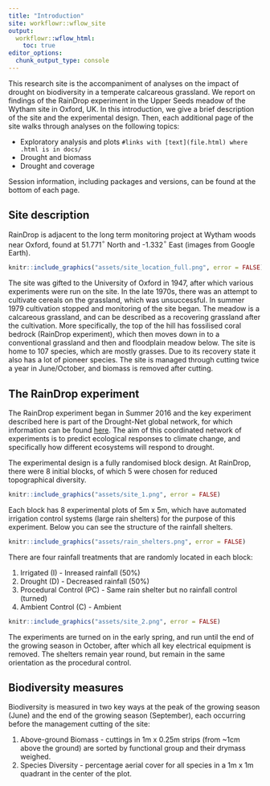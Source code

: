 ```yaml
---
title: "Introduction"
site: workflowr::wflow_site
output:
  workflowr::wflow_html:
    toc: true
editor_options:
  chunk_output_type: console
---
```


This research site is the accompaniment of analyses on the impact of drought on biodiversity in a temperate calcareous grassland. We report on findings of the RainDrop experiment in the Upper Seeds meadow of the Wytham site in Oxford, UK. In this introduction, we give a brief description of the site and the experimental design. Then, each additional page of the site walks through analyses on the following topics:

* Exploratory analysis and plots `#links with [text](file.html) where .html is in docs/`
* Drought and biomass
* Drought and coverage

Session information, including packages and versions, can be found at the bottom of each page.

## Site description

RainDrop is adjacent to the long term monitoring project at Wytham woods near Oxford, found at 51.771$^\circ$ North and -1.332$^\circ$ East (images from Google Earth).

```r
knitr::include_graphics("assets/site_location_full.png", error = FALSE)
```

The site was gifted to the University of Oxford in 1947, after which various experiments were run on the site. In the late 1970s, there was an attempt to cultivate cereals on the grassland, which was unsuccessful. In summer 1979 cultivation stopped and monitoring of the site began. The meadow is a calcareous grassland, and can be described as a recovering grassland after the cultivation. More specifically, the top of the hill has fossilised coral bedrock (RainDrop experiment), which then moves down in to a conventional grassland and then and floodplain meadow below. The site is home to 107 species, which are mostly grasses. Due to its recovery state it also has a lot of pioneer species. The site is managed through cutting twice a year in June/October, and biomass is removed after cutting.

## The RainDrop experiment

The RainDrop experiment began in Summer 2016 and the key experiment described here is part of the Drought-Net global network, for which information can be found [here](https://drought-net.colostate.edu/). The aim of this coordinated network of experiments is to predict ecological responses to climate change, and specifically how different ecosystems will respond to drought.

The experimental design is a fully randomised block design. At RainDrop, there were 8 initial blocks, of which 5 were chosen for reduced topographical diversity. 

```r
knitr::include_graphics("assets/site_1.png", error = FALSE)
```

Each block has 8 experimental plots of 5m x 5m, which have automated irrigation control systems (large rain shelters) for the purpose of this experiment. Below you can see the structure of the rainfall shelters. 

```r
knitr::include_graphics("assets/rain_shelters.png", error = FALSE)
```

There are four rainfall treatments that are randomly located in each block:

1. Irrigated (I) - Inreased rainfall (50%)
2. Drought (D) - Decreased rainfall (50%)
3. Procedural Control (PC) - Same rain shelter but no rainfall control (turned)
4. Ambient Control (C) - Ambient

```r
knitr::include_graphics("assets/site_2.png", error = FALSE)
```

The experiments are turned on in the early spring, and run until the end of the growing season in October, after which all key electrical equipment is removed. The shelters remain year round, but remain in the same orientation as the procedural control. 

## Biodiversity measures

Biodiversity is measured in two key ways at the peak of the growing season (June) and the end of the growing season (September), each occurring before the management cutting of the site:

1. Above-ground Biomass - cuttings in 1m x 0.25m strips (from ~1cm above the ground) are sorted by functional group and their drymass weighed.
2. Species Diversity - percentage aerial cover for all species in a 1m x 1m quadrant in the center of the plot.





